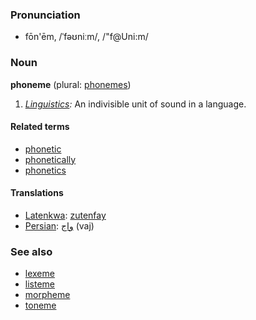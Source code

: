 ===Pronunciation===
*fōn'ēm, /ˈfəʊniːm/, /"f@Uni:m/

===Noun===
'''phoneme''' (plural: [[phonemes]])

#''[[Linguistics]]:'' An indivisible unit of sound in a language.

====Related terms====
*[[phonetic]]
*[[phonetically]]
*[[phonetics]]

====Translations====
*[[Latenkwa]]: [[zutenfay]]
*[[Persian]]: [[واج]] (vaj)

===See also===
*[[lexeme]]
*[[listeme]]
*[[morpheme]]
*[[toneme]]